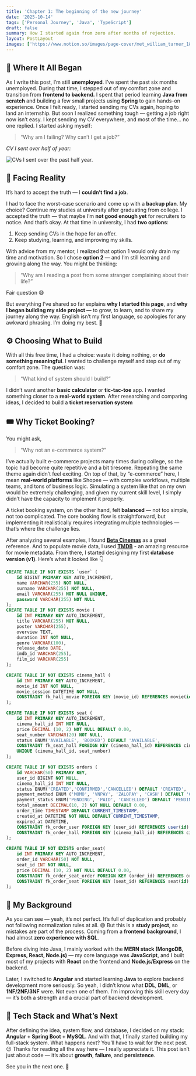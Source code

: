 ```yaml
---
title: 'Chapter 1: The beginning of the new journey'
date: '2025-10-14'
tags: ['Personal Journey', 'Java', 'TypeScript']
draft: false
summary: How I started again from zero after months of rejection.
layout: PostLayout
images: ['https://www.notion.so/images/page-cover/met_william_turner_1835.jpg']
---
```



## 💭 Where It All Began


As I write this post, I’m still **unemployed**. I’ve spent the past six months unemployed. During that time, I stepped out of my comfort zone and transition from **frontend to backend.** I spent that period learning **Java from scratch** and building a few small projects using **Spring** to gain hands-on experience. Once I felt ready, I started sending my CVs again, hoping to land an internship. 
But soon I realized something tough — getting a job right now isn’t easy. I kept sending my CV everywhere, and most of the time… no one replied. I started asking myself:

> “Why am I failing? Why can’t I get a job?”

_CV I sent over half of year:_


![CVs I sent over the past half year.](https://prod-files-secure.s3.us-west-2.amazonaws.com/efeae8fb-3b44-437e-a57e-be87cac69182/b9c350dd-1fc9-4db6-9810-278939935fe9/Screenshot_from_2025-10-15_01-40-34.png?X-Amz-Algorithm=AWS4-HMAC-SHA256&X-Amz-Content-Sha256=UNSIGNED-PAYLOAD&X-Amz-Credential=ASIAZI2LB466YPSHHRPN%2F20251015%2Fus-west-2%2Fs3%2Faws4_request&X-Amz-Date=20251015T203820Z&X-Amz-Expires=3600&X-Amz-Security-Token=IQoJb3JpZ2luX2VjENX%2F%2F%2F%2F%2F%2F%2F%2F%2F%2FwEaCXVzLXdlc3QtMiJHMEUCIEFCz50PWCgT79CtMxV8JMMxb40m%2Fcga6ZQM1rTYH82MAiEAoynKoz1yTxJC09BTFXkreTgg5U5IzyffBko6QFXiQy8q%2FwMIfRAAGgw2Mzc0MjMxODM4MDUiDOMxIo2M32z22hFeNSrcAwKgo%2BjoHOzJS1JrZbNSmMdyYG1gVzA5kU3C9FvYlJ%2FxF%2FMEDiFwR6zM4Z%2BRHcthVBbcC8M6%2F0VgGME1dcNvBLTVfrXGudjv2A4QtZBMQKsrZQPh84j1rkYRyqpi9%2FaAe5%2FSB2TscKON9nPH6uC%2BOPfiEAaE4cIoTnMGbkiz8wAxEqdACIZCkpExEd1LlXWPN5z4Eex4DjXFNTHSYBqHYccjZK%2FvX5dgXLZBIhyYRn0Wfc7bCqUZa5Sm5DKlnS%2BFVm5ln%2BbSg0JLPclmnj7TRaM1gdWDFpYZDx48qgsXdGokj6Ywefa7%2Bd9pyS%2ButubQ%2FE8MMOvXTspcHczi%2BGeRhLtQ39wYYQQlbkbxibZChsHfvvBOAhadV7GlEQkLMX0xmyeH6R6EFDIu5m2ltnJ0NssMp%2BPrvc5Q9x2Yo%2FgbxxwD6hQz%2Bth3w1liB0C1FuhPpjoSHA1uW8CHcbX0MkAJIdIC4H7L9K1iAHMVY0KmmX%2BACpyJK%2BVK6mWnV1vgDtopuA6f2iDZndDcxnxgpzq0jSjCtp0Cao3tSGupeCLkyFs4fdQsfd3dKAt3tF6ndk%2BGwtubvOHsjswc3gFCbAbtkggOjvpgO717vM9cnb7KgcnvinQz%2B9TGBVLEvzhiMISEwMcGOqUB2Mp1kZ5MCpxezfmq%2FrgwvbEfxdurz0iG%2F3gXRuIAaNby6fZnmQU0rVaAazopc%2Fs2DOBcy7zG6u6qQ64YZpSpkzhbY4pOA1J4woeFoyVBPlB7wQ0UELXkvoKto%2BGbZBElVFfJ32otI4KvHYGs8dx4J0EyiO6E%2BXgG362Nn9j%2FoBQEA88XfQpQ27vtSZwBfsaBukzl4nQzmD3%2BhK9T4t5OpMXifUWB&X-Amz-Signature=851f1f24097e367d73b7f19d1ed8ef2f9b04f14c71f6285e6cf6eb2b544cbcde&X-Amz-SignedHeaders=host&x-amz-checksum-mode=ENABLED&x-id=GetObject)


## 🥀 Facing Reality


It’s hard to accept the truth — I **couldn’t find a job**.


I had to face the worst-case scenario and come up with a **backup plan**. My choice? Continue my studies at university after graduating from college. I accepted the truth — that maybe I’m **not good enough yet** for recruiters to notice. And that’s okay. At that time in university, I had **two options**:

1. Keep sending CVs in the hope for an offer.
2. Keep studying, learning, and improving my skills.

With advice from my mentor, I realized that option 1 would only drain my time and motivation. So I chose **option 2** — and I’m still learning and growing along the way. You might be thinking:

> “Why am I reading a post from some stranger complaining about their life?”

Fair question 😅


But everything I’ve shared so far explains **why I started this page**, and **why I began building my side project —** to grow, to learn, and to share my journey along the way. English isn’t my first language, so apologies for any awkward phrasing. I’m doing my best. 🙏


## ⚙️ Choosing What to Build


With all this free time, I had a choice: waste it doing nothing, or **do something meaningful**. I wanted to challenge myself and step out of my comfort zone. The question was:

> “What kind of system should I build?”

I didn’t want another **basic calculator** or **tic-tac-toe** app. I wanted something closer to a **real-world system**. After researching and comparing ideas, I decided to build a **ticket reservation system**


## 🎟️ Why Ticket Booking?


You might ask,

> “Why not an e-commerce system?”

I’ve actually built e-commerce projects many times during college, so the topic had become quite repetitive and a bit tiresome. Repeating the same theme again didn’t feel exciting. On top of that, by “e-commerce” here, I mean **real-world platforms** like Shopee — with complex workflows, multiple teams, and tons of business logic. Simulating a system like that on my own would be extremely challenging, and given my current skill level, I simply didn’t have the capacity to implement it properly.

A ticket booking system, on the other hand, felt **balanced** — not too simple, not too complicated. The core booking flow is straightforward, but implementing it realistically requires integrating multiple technologies — that’s where the challenge lies.



After analyzing several examples, I found [**Beta Cinemas**](https://betacinemas.vn/home.htm) as a great reference. And to populate movie data, I used [**TMDB**](https://www.themoviedb.org/) **-** an amazing resource for movie metadata. From there, I started designing my first **database version (v1)**. Here’s what it looked like 👇


```sql
CREATE TABLE IF NOT EXISTS `user` (
	id BIGINT PRIMARY KEY AUTO_INCREMENT,
	name VARCHAR(255) NOT NULL,
	surname VARCHAR(255) NOT NULL,
	email VARCHAR(255) NOT NULL UNIQUE,
	password VARCHAR(255) NOT NULL
);
CREATE TABLE IF NOT EXISTS movie (
	id INT PRIMARY KEY AUTO_INCREMENT,
	title VARCHAR(255) NOT NULL,
	poster VARCHAR(255),
	overview TEXT,
	duration INT NOT NULL,
	genre VARCHAR(100),
	release_date DATE,
	imdb_id VARCHAR(255),
	film_id VARCHAR(255)
);

CREATE TABLE IF NOT EXISTS cinema_hall (
	id INT PRIMARY KEY AUTO_INCREMENT,
	movie_id INT NOT NULL,
	movie_session DATETIME NOT NULL,
	CONSTRAINT fk_hall_movie FOREIGN KEY (movie_id) REFERENCES movie(id) ON DELETE CASCADE
);

CREATE TABLE IF NOT EXISTS seat (
    id INT PRIMARY KEY AUTO_INCREMENT,
    cinema_hall_id INT NOT NULL,
    price DECIMAL (10, 2) NOT NULL DEFAULT 0.00,
    seat_number VARCHAR(20) NOT NULL,
    status ENUM('AVAILABLE', 'BOOKED') DEFAULT 'AVAILABLE',
    CONSTRAINT fk_seat_hall FOREIGN KEY (cinema_hall_id) REFERENCES cinema_hall(id) ON DELETE CASCADE,
    UNIQUE (cinema_hall_id, seat_number)
);

CREATE TABLE IF NOT EXISTS orders (
	id VARCHAR(50) PRIMARY KEY,
	user_id BIGINT NOT NULL,
	cinema_hall_id INT NOT NULL,
	status ENUM('CREATED','CONFIRMED','CANCELLED') DEFAULT 'CREATED', 
	payment_method ENUM ('MOMO', 'VNPAY', 'ZALOPAY', 'CASH') DEFAULT 'CASH',
	payment_status ENUM('PENDING', 'PAID', 'CANCELLED') DEFAULT 'PENDING',
	total_amount DECIMAL(10, 2) NOT NULL DEFAULT 0.00,
	order_time TIMESTAMP DEFAULT CURRENT_TIMESTAMP,
	created_at DATETIME NOT NULL DEFAULT CURRENT_TIMESTAMP,
	expired_at DATETIME,
	CONSTRAINT fk_order_user FOREIGN KEY (user_id) REFERENCES user(id) ON DELETE CASCADE,
	CONSTRAINT fk_order_hall FOREIGN KEY (cinema_hall_id) REFERENCES cinema_hall(id) ON DELETE CASCADE
);

CREATE TABLE IF NOT EXISTS order_seat(
	id INT PRIMARY KEY AUTO_INCREMENT,
	order_id VARCHAR(50) NOT NULL,
	seat_id INT NOT NULL,
	price DECIMAL (10, 2) NOT NULL DEFAULT 0.00,
	CONSTRAINT fk_order_seat_order FOREIGN KEY (order_id) REFERENCES orders(id) ON DELETE CASCADE,
	CONSTRAINT fk_order_seat FOREIGN KEY (seat_id) REFERENCES seat(id) ON DELETE CASCADE	
);
```


## 🧩 My Background


As you can see — yeah, it’s not perfect. It’s full of duplication and probably not following normalization rules at all. 😅 But this is a **study project**, so mistakes are part of the process. Coming from a **frontend background**, I had almost **zero experience with SQL**.


Before diving into Java, I mainly worked with the **MERN stack (MongoDB, Express, React, Node.js)** — my core language was **JavaScript**, and I built most of my projects with **React** on the frontend and **Node.js/Express** on the backend.


Later, I switched to **Angular** and started learning **Java** to explore backend development more seriously. So yeah, I didn’t know what **DDL**, **DML**, or **1NF/2NF/3NF** were. Not even one of them. I’m improving this skill every day — it’s both a strength and a crucial part of backend development.


## 🔧 Tech Stack and What’s Next


After defining the idea, system flow, and database, I decided on my stack: **Angular + Spring Boot + MySQL.** And with that, I finally started building my full-stack system. What happens next? You’ll have to wait for the next post. 😉 Thanks for reading all the way here — I really appreciate it. This post isn’t just about code — it’s about **growth**, **failure**, and **persistence**.


See you in the next one. 👋

